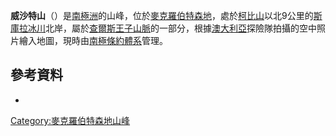 {{coord|70|19|S|65|15|E|display=title}}

'''威沙特山'''（{{lang-en|Mount Wishart}}）是[[南極洲|南極洲]]的山峰，位於[[麥克羅伯特森地|麥克羅伯特森地]]，處於[[柯比山|柯比山]]以北9公里的[[斯庫拉冰川|斯庫拉冰川]]北岸，屬於[[查爾斯王子山脈|查爾斯王子山脈]]的一部分，根據[[澳大利亞|澳大利亞]]探險隊拍攝的空中照片繪入地圖，現時由[[南極條約體系|南極條約體系]]管理。

==參考資料==
*{{usgs-gazetteer}}

{{DEFAULTSORT:Mount Wishart}}
[[Category:麥克羅伯特森地山峰|Category:麥克羅伯特森地山峰]]


{{MacRobertsonLand-geo-stub}}